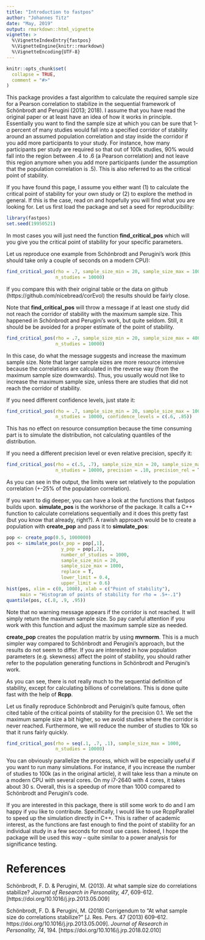 ```yaml
---
title: "Introduction to fastpos"
author: "Johannes Titz"
date: "May, 2019"
output: rmarkdown::html_vignette
vignette: >
  %\VignetteIndexEntry{fastpos}
  %\VignetteEngine{knitr::rmarkdown}
  %\VignetteEncoding{UTF-8}
---
```


```r
knitr::opts_chunk$set(
  collapse = TRUE,
  comment = "#>"
)
```

This package provides a fast algorithm to calculate the required sample size for a Pearson correlation to stabilize in the sequential framework of Schönbrodt and Perugini (2013; 2018). I assume that you have read the original paper or at least have an idea of how it works in principle. Essentially you want to find the sample size at which you can be sure that 1-$\alpha$ percent of many studies would fall into a specified corridor of stability around an assumed population correlation and stay inside the corridor if you add more participants to your study. For instance, how many participants per study are required so that out of 100k studies, 90\% would fall into the region between .4 to .6 (a Pearson correlation) and not leave this region anymore when you add more participants (under the assumption that the population correlation is .5). This is also referred to as the critical point of stability.

If you have found this page, I assume you either want (1) to calculate the critical point of stability for your own study or (2) to explore the method in general. If this is the case, read on and hopefully you will find what you are looking for. Let us first load the package and set a seed for reproducibility:

```r
library(fastpos)
set.seed(19950521)
```

In most cases you will just need the function **find_critical_pos** which will you give you the critical point of stability for your specific parameters.

Let us reproduce one example from Schönbrodt and Perugini's work (this should take only a couple of seconds on a modern CPU):

```r
find_critical_pos(rho = .7, sample_size_min = 20, sample_size_max = 1000,
                  n_studies = 10000)
```

If you compare this with their original table or the data on github (https://github.com/nicebread/corEvol) the results should be fairly close.

Note that **find_critical_pos** will throw a message if at least one study did not reach the corridor of stability with the maximum sample size. This happened in Schönbrodt and Perugini's work, but quite seldom. Still, it should be be avoided for a proper estimate of the point of stability.

```r
find_critical_pos(rho = .7, sample_size_min = 20, sample_size_max = 400,
                  n_studies = 10000)
```

In this case, do what the message suggests and increase the maximum sample size. Note that larger sample sizes are more resource intensive because the correlations are calculated in the reverse way (from the maximum sample size downwards). Thus, you usually would not like to increase the maximum sample size, unless there are studies that did not reach the corridor of stability.

If you need different confidence levels, just state it:

```r
find_critical_pos(rho = .7, sample_size_min = 20, sample_size_max = 1000,
                  n_studies = 10000, confidence_levels = c(.6, .85))
```

This has no effect on resource consumption because the time consuming part is to simulate the distribution, not calculating quantiles of the distribution.

If you need a different precision level or even relative precision, specify it:

```r
find_critical_pos(rho = c(.5, .7), sample_size_min = 20, sample_size_max = 2500,
                  n_studies = 10000, precision = .10, precision_rel = T)
```

As you can see in the output, the limits were set relatively to the population correlation (+-25\% of the population correlation).

If you want to dig deeper, you can have a look at the functions that fastpos builds upon. **simulate_pos** is the workhorse of the package. It calls a C++ function to calculate correlations sequentially and it does this pretty fast (but you know that already, right?). A rawish approach would be to create a population with **create_pop** and pass it to **simulate_pos**:

```r
pop <- create_pop(0.5, 1000000)
pos <- simulate_pos(x_pop = pop[,1],
                    y_pop = pop[,2],
                    number_of_studies = 1000,
                    sample_size_min = 20,
                    sample_size_max = 1000,
                    replace = T,
                    lower_limit = 0.4,
                    upper_limit = 0.6)
hist(pos, xlim = c(0, 1000), xlab = c("Point of stability"),
     main = "Histogram of points of stability for rho = .5+-.1")
quantile(pos, c(.8, .9, .95))
```

Note that no warning message appears if the corridor is not reached. It will simply return the maximum sample size. So pay careful attention if you work with this function and adjust the maximum sample size as needed.

**create_pop** creates the population matrix by using **mvrnorm**. This is a much simpler way compared to Schönbrodt and Perugini's approach, but the results do not seem to differ. If you are interested in how population parameters (e.g. skewness) affect the point of stability, you should rather refer to the population generating functions in Schönbrodt and Perugini's work.

As you can see, there is not really much to the sequential definition of stability, except for calculating billions of correlations. This is done quite fast with the help of **Rcpp**.

Let us finally reproduce Schönbrodt and Peruigini's quite famous, often cited table of the critical points of stability for the precision 0.1. We set the maximum sample size a bit higher, so we avoid studies where the corridor is never reached. Furthermore, we will reduce the number of studies to 10k so that it runs fairly quickly.

```r
find_critical_pos(rho = seq(.1, .7, .1), sample_size_max = 1000,
                  n_studies = 10000)
```

You can obviously parallelize the process, which will be especially useful if you want to run many simulations. For instance, if you increase the number of studies to 100k (as in the original article), it will take less than a minute on a modern CPU with several cores. On my i7-2640 with 4 cores, it takes about 30 s. Overall, this is a speedup of more than 1000 compared to Schönbrodt and Perugini's code.

If you are interested in this package, there is still some work to do and I am happy if you like to contribute. Specifically, I would like to use RcppParallel to speed up the simulation directly in C++. This is rather of academic interest, as the functions are fast enough to find the point of stability for an individual study in a few seconds for most use cases. Indeed, I hope the package will be used this way -- quite similar to a power analysis for significance testing.

# References
Schönbrodt, F. D. & Perugini, M. (2013). At what sample size do correlations stabilize? *Journal of Research in Personality, 47*, 609-612. [https://doi.org/10.1016/j.jrp.2013.05.009]
 
Schönbrodt, F. D. & Perugini, M. (2018) Corrigendum to “At what sample size do correlations stabilize?” [J. Res. Pers. 47 (2013) 609–612. https://doi.org/10.1016/j.jrp.2013.05.009]. *Journal of Research in Personality, 74*, 194. [https://doi.org/10.1016/j.jrp.2018.02.010]